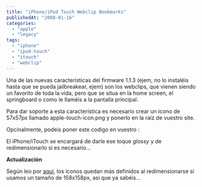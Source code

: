 ```yaml
---
title: "iPhone/iPod Touch Webclip Bookmarks"
publishedAt: "2008-01-16"
categories: 
  - "apple"
  - "legacy"
tags: 
  - "iphone"
  - "ipod-touch"
  - "itouch"
  - "webclip"
---
```


Una de las nuevas características del firmware 1.1.3 (ejem, no lo instaléis hasta que se pueda jailbreakear, ejem) son los webclips, que vienen siendo un favorito de toda la vida, pero que se situa en la home screen, el springboard o como le llaméis a la pantalla principal.

Para dar soporte a esta característica es necesario crear un icono de 57x57px llamado apple-touch-icon.png y ponerlo en la raiz de vuestro site.

Opcinalmente, podeis poner este codigo en vuestro :

El iPhone/iTouch se encargará de darle ese toque _glossy_ y de redimensionarlo si es necesario...

**Actualización**

Según leo por [aqui](http://playgroundblues.com/posts/2008/jan/15/iphone-bookmark-iconage/), los iconos quedan más definidos al redimensionarse si usamos un tamaño de 158x158px, asi que ya sabéis...
